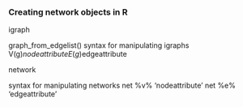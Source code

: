 ### Creating network objects in R

igraph

graph_from_edgelist()
syntax for manipulating igraphs
V(g)$nodeattribute
E(g)$edgeattribute

network

syntax for manipulating networks
net %v% 'nodeattribute'
net %e% 'edgeattribute'
